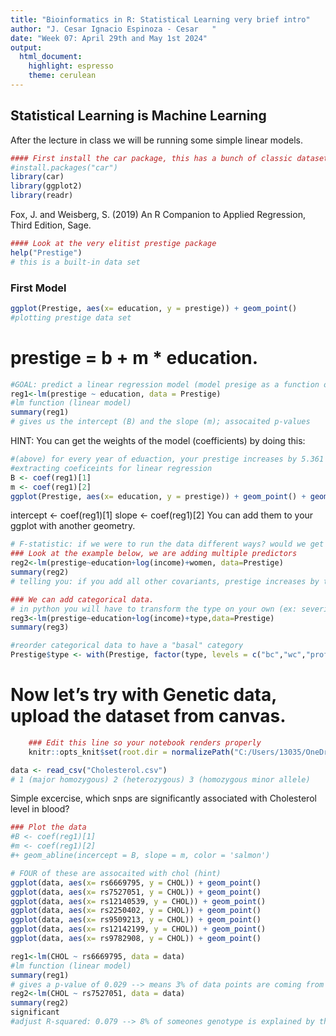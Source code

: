 ---
title: "Bioinformatics in R: Statistical Learning very brief intro"
author: "J. Cesar Ignacio Espinoza - Cesar   "
date: "Week 07: April 29th and May 1st 2024"
output: 
  html_document: 
    highlight: espresso
    theme: cerulean
---

## Statistical Learning is Machine Learning

After the lecture in class we will be running some simple linear models.

```{r}
#### First install the car package, this has a bunch of classic datasets used when learning ML.
#install.packages("car")
library(car)
library(ggplot2)
library(readr)
```

Fox, J. and Weisberg, S. (2019) An R Companion to Applied Regression, Third Edition, Sage.

```{r}
#### Look at the very elitist prestige package
help("Prestige")
# this is a built-in data set
```

### First Model 

```{r}
ggplot(Prestige, aes(x= education, y = prestige)) + geom_point()
#plotting prestige data set
```

# prestige = b + m * education.

```{r}
#GOAL: predict a linear regression model (model presige as a function of education)
reg1<-lm(prestige ~ education, data = Prestige)
#lm function (linear model)
summary(reg1)
# gives us the intercept (B) and the slope (m); assocaited p-values 
```
HINT: You can get the weights of the model (coefficients) by doing this:
```{r}
#(above) for every year of eduaction, your prestige increases by 5.361 points
#extracting coeficeints for linear regression
B <- coef(reg1)[1]
m <- coef(reg1)[2]
ggplot(Prestige, aes(x= education, y = prestige)) + geom_point() + geom_abline(incercept = B, slope = m, color = 'salmon')

```

intercept <- coef(reg1)[1]
slope <- coef(reg1)[2]
You can add them to your ggplot with another geometry.

```{r}
# F-statistic: if we were to run the data different ways? would we get a better line of regression by chance?
### Look at the example below, we are adding multiple predictors
reg2<-lm(prestige~education+log(income)+women, data=Prestige)
summary(reg2)
# telling you: if you add all other covariants, prestige increases by the following metrics 
```

```{r}
### We can add categorical data.
# in python you will have to transform the type on your own (ex: severity --> 0/1; ICU 0/1; HERE you do not have to do that). R will split the column (add rows) for the categories 
reg3<-lm(prestige~education+log(income)+type,data=Prestige)
summary(reg3)
```

```{r}
#reorder categorical data to have a "basal" category 
Prestige$type <- with(Prestige, factor(type, levels = c("bc","wc","prof")))
```

# Now let's try with Genetic data, upload the dataset from canvas.


```{r setup}
    ### Edit this line so your notebook renders properly
    knitr::opts_knit$set(root.dir = normalizePath("C:/Users/13035/OneDrive/Desktop/Bioinformatics_R/notebooks")) 
```

```{r}
data <- read_csv("Cholesterol.csv")
# 1 (major homozygous) 2 (heterozygous) 3 (homozygous minor allele)
```

Simple excercise, which snps are significantly associated with Cholesterol level in blood?

```{r}
### Plot the data
#B <- coef(reg1)[1]
#m <- coef(reg1)[2]
#+ geom_abline(incercept = B, slope = m, color = 'salmon')

# FOUR of these are assocaited with chol (hint)
ggplot(data, aes(x= rs6669795, y = CHOL)) + geom_point() 
ggplot(data, aes(x= rs7527051, y = CHOL)) + geom_point() 
ggplot(data, aes(x= rs12140539, y = CHOL)) + geom_point() 
ggplot(data, aes(x= rs2250402, y = CHOL)) + geom_point() 
ggplot(data, aes(x= rs9509213, y = CHOL)) + geom_point() 
ggplot(data, aes(x= rs12142199, y = CHOL)) + geom_point() 
ggplot(data, aes(x= rs9782908, y = CHOL)) + geom_point() 

```

```{r}
reg1<-lm(CHOL ~ rs6669795, data = data)
#lm function (linear model)
summary(reg1)
# gives a p-value of 0.029 --> means 3% of data points are coming from random distribution by chance 
reg2<-lm(CHOL ~ rs7527051, data = data)
summary(reg2)
significant 
#adjust R-squared: 0.079 --> 8% of someones genotype is explained by this model (derived from this SNP)
```


